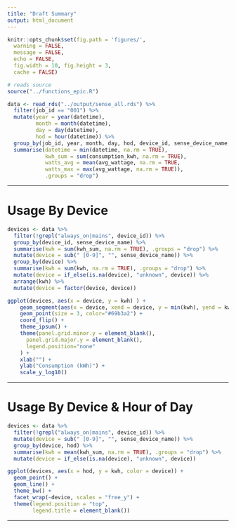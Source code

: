 ```yaml
---
title: "Draft Summary"
output: html_document
---
```


```r
knitr::opts_chunk$set(fig.path = 'figures/',
  warning = FALSE,
  message = FALSE,
  echo = FALSE,
  fig.width = 10, fig.height = 3,
  cache = FALSE)
```

```r
# reads source
source("../functions_epic.R")
```

```r
data <- read_rds("../output/sense_all.rds") %>%
  filter(job_id == "001") %>%
  mutate(year = year(datetime),
         month = month(datetime),
         day = day(datetime),
         hod = hour(datetime)) %>%
  group_by(job_id, year, month, day, hod, device_id, sense_device_name, device_type) %>%
  summarise(datetime = min(datetime, na.rm = TRUE),
            kwh_sum = sum(consumption_kwh, na.rm = TRUE),
            watts_avg = mean(avg_wattage, na.rm = TRUE,
            watts_max = max(avg_wattage, na.rm = TRUE)),
            .groups = "drop")
```

---

# Usage By Device

```r
devices <- data %>%
  filter(!grepl("always_on|mains", device_id)) %>%
  group_by(device_id, sense_device_name) %>%
  summarise(kwh = sum(kwh_sum, na.rm = TRUE), .groups = "drop") %>%
  mutate(device = sub(" [0-9]", "", sense_device_name)) %>%
  group_by(device) %>%
  summarise(kwh = sum(kwh, na.rm = TRUE), .groups = "drop") %>%
  mutate(device = if_else(is.na(device), "unknown", device)) %>%
  arrange(kwh) %>%
  mutate(device = factor(device, device))
```

```r
ggplot(devices, aes(x = device, y = kwh) ) +
    geom_segment(aes(x = device, xend = device, y = min(kwh), yend = kwh), color = "grey") +
    geom_point(size = 3, color="#69b3a2") +
    coord_flip() +
    theme_ipsum() +
    theme(panel.grid.minor.y = element_blank(),
      panel.grid.major.y = element_blank(),
      legend.position="none"
    ) +
    xlab("") +
    ylab("Consumption (kWh)") +
    scale_y_log10()
```

---

# Usage By Device & Hour of Day

```r
devices <- data %>%
  filter(!grepl("always_on|mains", device_id)) %>%
  mutate(device = sub(" [0-9]", "", sense_device_name)) %>%
  group_by(device, hod) %>%
  summarise(kwh = mean(kwh_sum, na.rm = TRUE), .groups = "drop") %>%
  mutate(device = if_else(is.na(device), "unknown", device))
```

```r
ggplot(devices, aes(x = hod, y = kwh, color = device)) +
  geom_point() + 
  geom_line() +
  theme_bw() +
  facet_wrap(~device, scales = "free_y") +
  theme(legend.position = "top",
        legend.title = element_blank()) 
```

---

